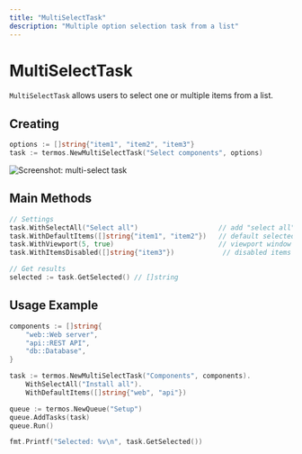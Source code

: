```yaml
---
title: "MultiSelectTask"
description: "Multiple option selection task from a list"
---
```


# MultiSelectTask

`MultiSelectTask` allows users to select one or multiple items from a list.

## Creating

```go
options := []string{"item1", "item2", "item3"}
task := termos.NewMultiSelectTask("Select components", options)
```

![Screenshot: multi-select task](/images/pic_3.png)

## Main Methods

```go
// Settings
task.WithSelectAll("Select all")                    // add "select all" option
task.WithDefaultItems([]string{"item1", "item2"})   // default selected
task.WithViewport(5, true)                          // viewport window
task.WithItemsDisabled([]string{"item3"})            // disabled items

// Get results
selected := task.GetSelected() // []string
```

## Usage Example

```go
components := []string{
    "web::Web server",
    "api::REST API",
    "db::Database",
}

task := termos.NewMultiSelectTask("Components", components).
    WithSelectAll("Install all").
    WithDefaultItems([]string{"web", "api"})

queue := termos.NewQueue("Setup")
queue.AddTasks(task)
queue.Run()

fmt.Printf("Selected: %v\n", task.GetSelected())
```
